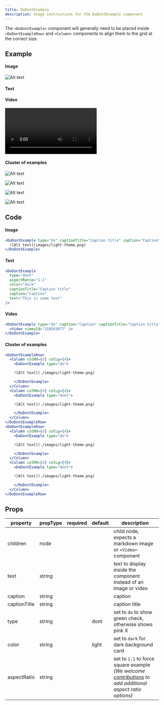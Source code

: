 ```yaml
---
title: DoDontExample
description: Usage instructions for the DoDontExample component
---
```


<PageDescription>

The `<DoDontExample>` component will generally need to be placed inside `<DoDontExampleRow>` and `<Column>` components to align them to the grid at the correct size.

</PageDescription>

## Example

<Row>
<Column colMd={4} colLg={4}>

#### Image

<DoDontExample type="do" captionTitle="Caption title" caption="Caption">

![Alt text](./images/light-theme.png)

</DoDontExample>
</Column>
<Column colMd={4} colLg={4}>

#### Text

<DoDontExample type="dont" aspectRatio="1:1"  color="dark" captionTitle="Caption title" caption="Caption" text="This is some text" />
</Column>
</Row>
<Row>
<Column colLg={8}>

#### Video

<DoDontExample type="do" caption="Caption" captionTitle="Caption title">

<Video title="Video example" vimeoId="310583077" />

</DoDontExample>
</Column>
</Row>

<div>

#### Cluster of examples

<DoDontExampleRow>
<Column colMd={4} colLg={4}>
<DoDontExample type="do">

![Alt text](./images/light-theme.png)

</DoDontExample>
</Column>
<Column colMd={4} colLg={4}>
<DoDontExample type="dont">

![Alt text](./images/light-theme.png)

</DoDontExample>
</Column>
</DoDontExampleRow>
<DoDontExampleRow>
<Column colMd={4} colLg={4}>
<DoDontExample type="do">

![Alt text](./images/light-theme.png)

</DoDontExample>
</Column>
<Column colMd={4} colLg={4}>
<DoDontExample type="dont">

![Alt text](./images/light-theme.png)

</DoDontExample>
</Column>
</DoDontExampleRow>
</div>

## Code

#### Image

```jsx path=components/DoDontExample/DoDontExample.js src=https://github.com/carbon-design-system/gatsby-theme-carbon/tree/master/packages/gatsby-theme-carbon/src/components/DoDontExample
<DoDontExample type="do" captionTitle="Caption title" caption="Caption">
  ![Alt text](images/light-theme.png)
</DoDontExample>
```

#### Text

```jsx path=components/DoDontExample/DoDontExample.js src=https://github.com/carbon-design-system/gatsby-theme-carbon/tree/master/packages/gatsby-theme-carbon/src/components/DoDontExample
<DoDontExample
  type="dont"
  aspectRatio="1:1"
  color="dark"
  captionTitle="Caption title"
  caption="Caption"
  text="This is some text"
/>
```

#### Video

```jsx path=components/DoDontExample/DoDontExample.js src=https://github.com/carbon-design-system/gatsby-theme-carbon/tree/master/packages/gatsby-theme-carbon/src/components/DoDontExample
<DoDontExample type="do" caption="Caption" captionTitle="Caption title">
  <Video vimeoId="310583077" />
</DoDontExample>
```

#### Cluster of examples

```jsx path=components/DoDontExample/DoDontExampleRow.js src=https://github.com/carbon-design-system/gatsby-theme-carbon/tree/master/packages/gatsby-theme-carbon/src/components/DoDontExample
<DoDontExampleRow>
  <Column colMd={4} colLg={4}>
    <DoDontExample type="do">

    ![Alt text](./images/light-theme.png)

    </DoDontExample>
  </Column>
  <Column colMd={4} colLg={4}>
    <DoDontExample type="dont">

    ![Alt text](./images/light-theme.png)

    </DoDontExample>
  </Column>
</DoDontExampleRow>
<DoDontExampleRow>
  <Column colMd={4} colLg={4}>
    <DoDontExample type="do">

    ![Alt text](./images/light-theme.png)

    </DoDontExample>
  </Column>
  <Column colMd={4} colLg={4}>
    <DoDontExample type="dont">

    ![Alt text](./images/light-theme.png)

    </DoDontExample>
  </Column>
</DoDontExampleRow>
```

## Props

| property     | propType | required | default | description                                                                                                                                                                                                                                        |
| ------------ | -------- | -------- | ------- | -------------------------------------------------------------------------------------------------------------------------------------------------------------------------------------------------------------------------------------------------- |
| children     | node     |          |         | child node, expects a markdown image or `<Video>` component                                                                                                                                                                                        |
| text         | string   |          |         | text to display inside the component instead of an image or video                                                                                                                                                                                  |
| caption      | string   |          |         | caption                                                                                                                                                                                                                                            |
| captionTitle | string   |          |         | caption title                                                                                                                                                                                                                                      |
| type         | string   |          | dont    | set to `do` to show green check, otherwise shows pink X                                                                                                                                                                                            |
| color        | string   |          | light   | set to `dark` for dark background card                                                                                                                                                                                                             |
| aspectRatio  | string   |          |         | set to `1:1` to force square example <br/>_(We welcome [contributions](https://github.com/carbon-design-system/gatsby-theme-carbon/tree/master/packages/gatsby-theme-carbon/src/components/DoDontExample) to add additional aspect ratio options)_ |
